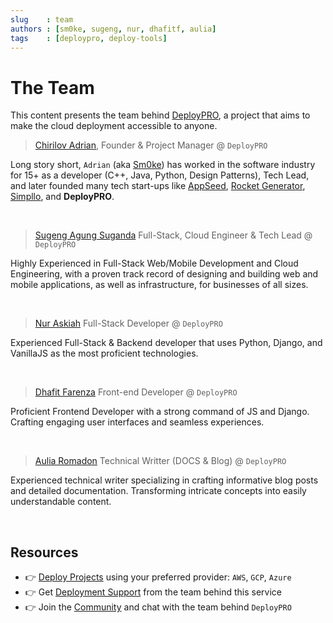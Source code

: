 ```yaml
---
slug    : team
authors : [sm0ke, sugeng, nur, dhafitf, aulia]
tags    : [deploypro, deploy-tools]
---
```

# The Team 

This content presents the team behind [DeployPRO](https://deploypro.dev/), a project that aims to make the cloud deployment accessible to anyone. 

<!--truncate-->

> [Chirilov Adrian](https://www.linkedin.com/in/adi-chirilov/), Founder & Project Manager @ `DeployPRO`

Long story short, `Adrian` (aka [Sm0ke](https://dev.to/sm0ke)) has worked in the software industry for 15+ as a developer (C++, Java, Python, Design Patterns), Tech Lead, 
and later founded many tech start-ups like [AppSeed](https://appseed.us/), [Rocket Generator](https://app-generator.dev/), [Simpllo](https://www.simpllo.com/), and **DeployPRO**. 

<br />

> [Sugeng Agung Suganda](https://github.com/sgnd) Full-Stack, Cloud Engineer & Tech Lead @ `DeployPRO`

Highly Experienced in Full-Stack Web/Mobile Development and Cloud Engineering, with a proven track record of designing and building web and mobile applications, as well as infrastructure, for businesses of all sizes.

<br />

> [Nur Askiah](https://github.com/nuraskiah) Full-Stack Developer @ `DeployPRO`

Experienced Full-Stack & Backend developer that uses Python, Django, and VanillaJS as the most proficient technologies.

<br />

> [Dhafit Farenza](https://github.com/dhafitf) Front-end Developer @ `DeployPRO`

Proficient Frontend Developer with a strong command of JS and Django. Crafting engaging user interfaces and seamless experiences.

<br />

> [Aulia Romadon](https://github.com/auliaromadon) Technical Writter (DOCS & Blog) @ `DeployPRO`

Experienced technical writer specializing in crafting informative blog posts and detailed documentation. Transforming intricate concepts into easily understandable content.

<br />

## Resources

- 👉 [Deploy Projects](https://deploypro.dev/) using your preferred provider: `AWS`, `GCP`, `Azure`
- 👉 Get [Deployment Support](https://deploypro.dev/support/) from the team behind this service
- 👉 Join the [Community](https://discord.gg/qQhjQZhnur) and chat with the team behind `DeployPRO`